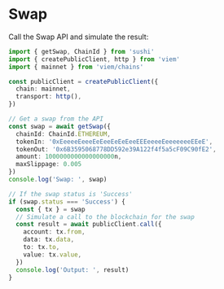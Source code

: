 # Swap

Call the Swap API and simulate the result:

```ts twoslash
import { getSwap, ChainId } from 'sushi'
import { createPublicClient, http } from 'viem'
import { mainnet } from 'viem/chains'

const publicClient = createPublicClient({
  chain: mainnet,
  transport: http(),
})

// Get a swap from the API
const swap = await getSwap({
  chainId: ChainId.ETHEREUM,
  tokenIn: '0xEeeeeEeeeEeEeeEeEeEeeEEEeeeeEeeeeeeeEEeE',
  tokenOut: '0x6B3595068778DD592e39A122f4f5a5cF09C90fE2',
  amount: 1000000000000000000n,
  maxSlippage: 0.005
})
console.log('Swap: ', swap)

// If the swap status is 'Success'
if (swap.status === 'Success') {
  const { tx } = swap
  // Simulate a call to the blockchain for the swap
  const result = await publicClient.call({
    account: tx.from,
    data: tx.data,
    to: tx.to,
    value: tx.value,
  })
  console.log('Output: ', result)
}
```
